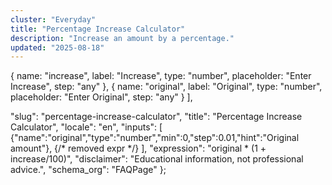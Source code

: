 ```yaml
---
cluster: "Everyday"
title: "Percentage Increase Calculator"
description: "Increase an amount by a percentage."
updated: "2025-08-18"
---
```



  { name: "increase", label: "Increase", type: "number", placeholder: "Enter Increase", step: "any" },
  { name: "original", label: "Original", type: "number", placeholder: "Enter Original", step: "any" }
],

  "slug": "percentage-increase-calculator",
  "title": "Percentage Increase Calculator",
  "locale": "en",
  "inputs": [
    {"name":"original","type":"number","min":0,"step":0.01,"hint":"Original amount"},
    {/* removed expr */}
  ],
  "expression": "original * (1 + increase/100)",
  "disclaimer": "Educational information, not professional advice.",
  "schema_org": "FAQPage"
};

<BaseLayout title={schema.title} description={schema.description}>
  <Calculator schema={schema} />
</BaseLayout>
